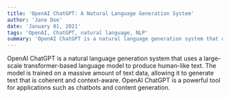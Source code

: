 ```yaml
---
title: 'OpenAI ChatGPT: A Natural Language Generation System'
author: 'Jane Doe'
date: 'January 01, 2021'
tags: 'OpenAI, ChatGPT, natural language, NLP'
summary: 'OpenAI ChatGPT is a natural language generation system that uses a large-scale transformer-based language model to produce human-like text.'
---
```


OpenAI ChatGPT is a natural language generation system that uses a large-scale transformer-based language model to produce human-like text. The model is trained on a massive amount of text data, allowing it to generate text that is coherent and context-aware. OpenAI ChatGPT is a powerful tool for applications such as chatbots and content generation.

